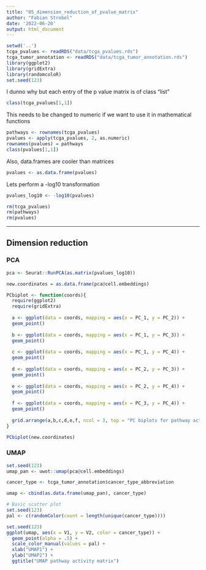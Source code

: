 ```yaml
---
title: "05_dimension_reduction_of_pvalue_matrix"
author: "Fabian Strobel"
date: '2022-06-20'
output: html_document
---
```


```r
setwd('..')
tcga_pvalues <- readRDS("data/tcga_pvalues.rds")
tcga_tumor_annotation <- readRDS("data/tcga_tumor_annotation.rds")
library(ggplot2)
library(gridExtra)
library(randomcoloR)
set.seed(123)
```

I dunno why but each entry of the p value matrix is of class "list"
```r
class(tcga_pvalues[1,1])
```
This needs to be changed to numeric if we want to use it in mathematical functions
```r
pathways <- rownames(tcga_pvalues)
pvalues <- apply(tcga_pvalues, 2, as.numeric)
rownames(pvalues) = pathways
class(pvalues[1,1])
```

Also, data.frames are cooler than matrices
```r
pvalues <- as.data.frame(pvalues)
```

Lets perform a -log10 transformation
```r
pvalues_log10 <- -log10(pvalues)
```

```r
rm(tcga_pvalues)
rm(pathways)
rm(pvalues)
```

***

## Dimension reduction

### PCA
```r
pca <- Seurat::RunPCA(as.matrix(pvalues_log10))
```

```r
new.coordinates = as.data.frame(pca@cell.embeddings)

PCbiplot <- function(coords){
  require(ggplot2)
  require(gridExtra)
  
  a <- ggplot(data = coords, mapping = aes(x = PC_1, y = PC_2)) +
  geom_point()
  
  b <- ggplot(data = coords, mapping = aes(x = PC_1, y = PC_3)) +
  geom_point()
  
  c <- ggplot(data = coords, mapping = aes(x = PC_1, y = PC_4)) +
  geom_point()
  
  d <- ggplot(data = coords, mapping = aes(x = PC_2, y = PC_3)) +
  geom_point()
          
  e <- ggplot(data = coords, mapping = aes(x = PC_2, y = PC_4)) +
  geom_point()
  
  f <- ggplot(data = coords, mapping = aes(x = PC_3, y = PC_4)) +
  geom_point()
  
  grid.arrange(a,b,c,d,e,f, ncol = 3, top = "PC biplots for pathway activity matrix")
}

PCbiplot(new.coordinates)
```

### UMAP

```r
set.seed(123)
umap_pan <- uwot::umap(pca@cell.embeddings)
```

```r
cancer_type <- tcga_tumor_annotation$cancer_type_abbreviation

umap <- cbind(as.data.frame(umap_pan), cancer_type)

# Basic scatter plot
set.seed(123)
pal <- c(randomColor(count = length(unique(cancer_type))))

set.seed(123)
ggplot(umap, aes(x = V1, y = V2, color = cancer_type)) + 
  geom_point(alpha = .5) +
  scale_color_manual(values = pal) +
  xlab("UMAP1") +
  ylab("UMAP2") +
  ggtitle("UMAP pathway activity matrix")
```